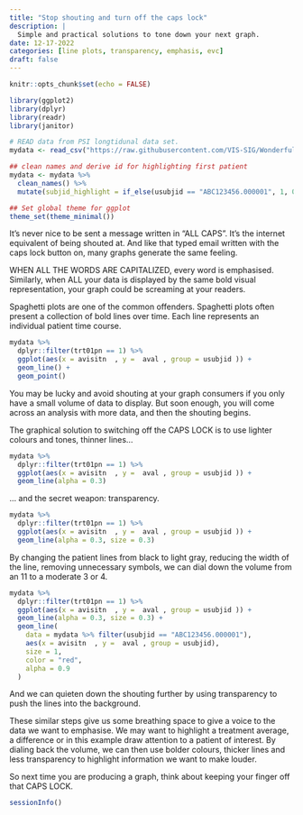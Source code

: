 ```yaml
---
title: "Stop shouting and turn off the caps lock"
description: |
  Simple and practical solutions to tone down your next graph. 
date: 12-17-2022
categories: [line plots, transparency, emphasis, evc]
draft: false
---
```


```r
knitr::opts_chunk$set(echo = FALSE)

library(ggplot2)
library(dplyr)
library(readr)
library(janitor)

# READ data from PSI longtidunal data set. 
mydata <- read_csv("https://raw.githubusercontent.com/VIS-SIG/Wonderful-Wednesdays/master/data/2020/2020-06-10/hgb_data.csv")

## clean names and derive id for highlighting first patient
mydata <- mydata %>% 
  clean_names() %>%
  mutate(subjid_highlight = if_else(usubjid == "ABC123456.000001", 1, 0))

## Set global theme for ggplot
theme_set(theme_minimal())
```

It’s never nice to be sent a message written in “ALL CAPS”. It’s the internet equivalent of being shouted at. And like that typed email written with the caps lock button on, many graphs generate the same feeling. 

WHEN ALL THE WORDS ARE CAPITALIZED, every word is emphasised. Similarly, when ALL your data is displayed by the same bold visual representation, your graph could be screaming at your readers. 

Spaghetti plots are one of the common offenders. Spaghetti plots often present a collection of bold lines over time. Each line represents an individual patient time course. 


```r
mydata %>%
  dplyr::filter(trt01pn == 1) %>%
  ggplot(aes(x = avisitn  , y =  aval , group = usubjid )) +
  geom_line() + 
  geom_point()
```


You may be lucky and avoid shouting at your graph consumers if you only have a small volume of data to display. But soon enough, you will come across an analysis with more data, and then the shouting begins. 

The graphical solution to switching off the CAPS LOCK is to use lighter colours and tones, thinner lines...

```r
mydata %>%
  dplyr::filter(trt01pn == 1) %>%
  ggplot(aes(x = avisitn  , y =  aval , group = usubjid )) +
  geom_line(alpha = 0.3)
```

... and the secret weapon: transparency.
 

```r
mydata %>%
  dplyr::filter(trt01pn == 1) %>%
  ggplot(aes(x = avisitn  , y =  aval , group = usubjid )) +
  geom_line(alpha = 0.3, size = 0.3)
```

By changing the patient lines from black to light gray, reducing the width of the line, removing unnecessary symbols, we can dial down the volume from an 11 to a moderate 3 or 4. 


```r
mydata %>%
  dplyr::filter(trt01pn == 1) %>%
  ggplot(aes(x = avisitn  , y =  aval , group = usubjid )) +
  geom_line(alpha = 0.3, size = 0.3) +
  geom_line(
    data = mydata %>% filter(usubjid == "ABC123456.000001"),
    aes(x = avisitn  , y =  aval , group = usubjid),
    size = 1,
    color = "red",
    alpha = 0.9
  ) 

```

And we can quieten down the shouting further by using transparency to push the lines into the background. 

These similar steps give us some breathing space to give a voice to the data we want to emphasise. We may want to highlight a treatment average, a difference or in this example draw attention to a patient of interest. By dialing back the volume, we can then use bolder colours, thicker lines and less transparency to highlight information we want to make louder. 

So next time you are producing a graph, think about keeping your finger off that CAPS LOCK. 


```r
sessionInfo()
```
